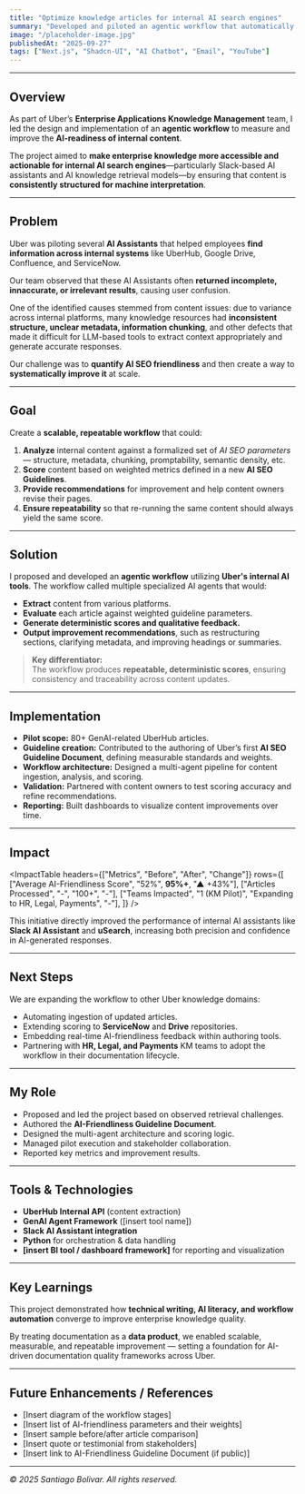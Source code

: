 ```yaml
---
title: "Optimize knowledge articles for internal AI search engines"
summary: "Developed and piloted an agentic workflow that automatically analyzes, scores, and optimizes internal knowledge content for AI-readiness across Uber’s enterprise knowledge systems."
image: "/placeholder-image.jpg"
publishedAt: "2025-09-27"
tags: ["Next.js", "Shadcn-UI", "AI Chatbot", "Email", "YouTube"]
---
```


---

## Overview

As part of Uber’s **Enterprise Applications Knowledge Management** team, I led the design and implementation of an **agentic workflow** to measure and improve the **AI-readiness of internal content**.  

The project aimed to **make enterprise knowledge more accessible and actionable for internal AI search engines**—particularly Slack-based AI assistants and AI knowledge retrieval models—by ensuring that content is **consistently structured for machine interpretation**.

---

## Problem

Uber was piloting several **AI Assistants** that helped employees **find information across internal systems** like UberHub, Google Drive, Confluence, and ServiceNow.  

Our team observed that these AI Assistants often **returned incomplete, innaccurate, or irrelevant results**, causing user confusion. 

One of the identified causes stemmed from content issues: due to variance across internal platforms, many knowledge resources had **inconsistent structure, unclear metadata, information chunking**, and other defects that made it difficult for LLM-based tools to extract context appropriately and generate accurate responses.  

Our challenge was to **quantify AI SEO friendliness** and then create a way to **systematically improve it** at scale.

---

## Goal

Create a **scalable, repeatable workflow** that could:

1. **Analyze** internal content against a formalized set of *AI SEO parameters* — structure, metadata, chunking, promptability, semantic density, etc.  
2. **Score** content based on weighted metrics defined in a new **AI SEO Guidelines**.  
3. **Provide recommendations** for improvement and help content owners revise their pages.  
4. **Ensure repeatability** so that re-running the same content should always yield the same score.

---

## Solution

I proposed and developed an **agentic workflow** utilizing **Uber's internal AI tools**. The workflow called multiple specialized AI agents that would:

- **Extract** content from various platforms.  
- **Evaluate** each article against weighted guideline parameters.  
- **Generate deterministic scores and qualitative feedback.**  
- **Output improvement recommendations**, such as restructuring sections, clarifying metadata, and improving headings or summaries.

> **Key differentiator:**  
> The workflow produces **repeatable, deterministic scores**, ensuring consistency and traceability across content updates.

---

## Implementation

- **Pilot scope:** 80+ GenAI-related UberHub articles.  
- **Guideline creation:** Contributed to the authoring of Uber’s first **AI SEO Guideline Document**, defining measurable standards and weights.  
- **Workflow architecture:** Designed a multi-agent pipeline for content ingestion, analysis, and scoring.  
- **Validation:** Partnered with content owners to test scoring accuracy and refine recommendations.  
- **Reporting:** Built dashboards to visualize content improvements over time.

---

## Impact

<ImpactTable
  headers={["Metrics", "Before", "After", "Change"]}
  rows={[
    ["Average AI-Friendliness Score", "52%", <strong>95%+</strong>, "▲ +43%"],
    ["Articles Processed", "-", "100+", "-"],
    ["Teams Impacted", "1 (KM Pilot)", "Expanding to HR, Legal, Payments", "-"],
  ]}
/>

This initiative directly improved the performance of internal AI assistants like **Slack AI Assistant** and **uSearch**, increasing both precision and confidence in AI-generated responses.

---

## Next Steps

We are expanding the workflow to other Uber knowledge domains:

- Automating ingestion of updated articles.  
- Extending scoring to **ServiceNow** and **Drive** repositories.  
- Embedding real-time AI-friendliness feedback within authoring tools.  
- Partnering with **HR, Legal, and Payments** KM teams to adopt the workflow in their documentation lifecycle.

---

## My Role

- Proposed and led the project based on observed retrieval challenges.  
- Authored the **AI-Friendliness Guideline Document**.  
- Designed the multi-agent architecture and scoring logic.  
- Managed pilot execution and stakeholder collaboration.  
- Reported key metrics and improvement results.

---

## Tools & Technologies

- **UberHub Internal API** (content extraction)  
- **GenAI Agent Framework** ([insert tool name])  
- **Slack AI Assistant integration**  
- **Python** for orchestration & data handling  
- **[insert BI tool / dashboard framework]** for reporting and visualization

---

## Key Learnings

This project demonstrated how **technical writing, AI literacy, and workflow automation** converge to improve enterprise knowledge quality.  

By treating documentation as a **data product**, we enabled scalable, measurable, and repeatable improvement — setting a foundation for AI-driven documentation quality frameworks across Uber.

---

## Future Enhancements / References

- [Insert diagram of the workflow stages]  
- [Insert list of AI-friendliness parameters and their weights]  
- [Insert sample before/after article comparison]  
- [Insert quote or testimonial from stakeholders]  
- [Insert link to AI-Friendliness Guideline Document (if public)]  

---

*© 2025 Santiago Bolivar. All rights reserved.*

